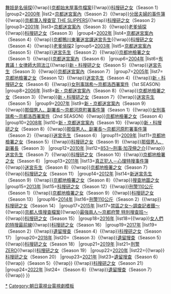 {{Navbox
|state=collapsed
|name=朝日電視台週四晚間八點推理連續劇
|titlestyle={{jptvclr|ex}}
|title=[[朝日電視台]]联播网（[[全日本新聞網|ANN]]）[[朝日電視台週四晚間八點推理連續劇|週四晚間八點推理連續劇]]
|groupstyle={{jptvclr|ex}}
|group1=[[1999年]]
|list1=[[新・京都迷宮案內|京都迷宮案內]]（Season 1）{{!wrap}}[[舞妓是名偵探]]{{!wrap}}[[京都始末屋事件檔案]]{{!wrap}}[[科搜研之女]]（Season 1）  
|group2=[[2000年]]
|list2=[[新・京都迷宮案內|京都迷宮案內]]（Season 2）{{!wrap}}[[分居夫婦的事件簿]]{{!wrap}}[[京都潛入搜查官 THE SLIPPERS]]{{!wrap}}[[科搜研之女]]（Season 2）
|group3=[[2001年]]
|list3=[[新・京都迷宮案內|京都迷宮案內]]（Season 3）{{!wrap}}[[老爹偵探]]{{!wrap}}[[科搜研之女]]（Season 3）
|group4=[[2002年]]
|list4=[[新・京都迷宮案內|京都迷宮案內]]（Season 4）{{!wrap}}[[草壁署迷宮課迷宮先生|京都鴨川東署迷宮課迷宮先生]]{{!wrap}}[[科搜研之女]]（Season 4）{{!wrap}}[[老爹偵探]]2
|group5=[[2003年]]
|list5=[[新・京都迷宮案內|京都迷宮案內]]（Season 5）{{!wrap}}[[草壁署迷宮課迷宮先生|迷宮先生]]（Season 2）{{!wrap}}[[京都地檢署之女]]（Season 1）{{!wrap}}[[新・京都迷宮案內|京都迷宮案內]]（Season 6）
|group6=[[2004年]]
|list6=[[有異議！女律師大岡法江]]{{!wrap}}[[科搜研之女|新・科搜研之女]]（Season 5）{{!wrap}}[[草壁署迷宮課迷宮先生|迷宮先生]]（Season 3）{{!wrap}}[[新・京都迷宮案內|京都迷宮案內]]（Season 7）
|group7=[[2005年]]
|list7=[[京都地檢署之女]]（Season 12）{{!wrap}}[[草壁署迷宮課迷宮先生|迷宮先生]]（Season 4）{{!wrap}}[[科搜研之女|新・科搜研之女]]（Season 6）{{!wrap}}[[女刑事瑞希～京都洛西署案件]]（1st SEASON）
|group8=[[2006年]]
|list8=[[新・京都迷宮案內]]（Season 8）{{!wrap}}[[京都地檢署之女]]（Season 3）{{!wrap}}[[科搜研之女|新・科搜研之女]]（Season 7）{{!wrap}}[[草壁署迷宮課迷宮先生|迷宮先生]]（Season 5）
|group9=[[2007年]]
|list9=[[新・京都迷宮案內]]（Season 9）{{!wrap}}[[那個男人、副署長～京都河原町署事件簿]]（Season 1）{{!wrap}}[[女刑事瑞希～京都洛西署案件]]（2nd SEASON）{{!wrap}}[[京都地檢署之女]]（Season 4）
|group10=[[2008年]]
|list10=[[新・京都迷宮案內]]（Season 10）{{!wrap}}[[科搜研之女|新・科搜研之女]]（Season 8）{{!wrap}}[[那個男人、副署長～京都河原町署事件簿]]（Season 2）{{!wrap}}[[草壁署迷宮課迷宮先生|迷宮先生]]（Season 6）
|group11=[[2009年]]
|list11=[[京都地檢署之女]]（Season 5）{{!wrap}}[[科搜研之女|科搜研之女]]（Season 9）{{!wrap}}[[那個男人、副署長～京都河原町署事件簿|那個男人、副署長]]（Season 3）
|group12=[[2010年]]
|list12=[[853～刑事·加茂伸之介]]{{!wrap}}[[草壁署迷宮課迷宮先生|迷宮先生]]（Season 7）{{!wrap}}[[科搜研之女|科搜研之女]]（Season 10）{{!wrap}}[[京都地檢署之女]]（Season 6）
|group13=[[2011年]]
|list13=[[真正犯人－心理特搜事件簿]]{{!wrap}}[[草壁署迷宮課迷宮先生|迷宮先生]]（Season 8）{{!wrap}}[[京都地檢署之女]]（Season 7）{{!wrap}}[[科搜研之女]]（Season 11）
|group14=[[2012年]]
|list14=[[草壁署迷宮課迷宮先生|新迷宮先生]]（Season 9）{{!wrap}}[[京都地檢署之女]]（Season 8）{{!wrap}}[[搜查地圖之女]]
|group15=[[2013年]]
|list15=[[科搜研之女]]（Season 12）{{!wrap}}[[刑警110公斤]]（Season 1）{{!wrap}}[[京都地檢署之女]]（Season 9）{{!wrap}}[[科搜研之女]]（Season 13）
|group16=[[2014年]]
|list16=[[刑警110公斤]]（Season 2）{{!wrap}}[[科搜研之女]]（Season 14）
|group17=[[2015年]]
|list17=[[禁區之女～調查記者鐵～]]{{!wrap}}[[京都人情搜查檔案]]{{!wrap}}[[最強兩人～京都府警 特別搜查班～]]{{!wrap}}[[科搜研之女]]（Season 15）
|group18=[[2016年]]
|list18={{tsl|jp|警視庁・捜査一課長|警視廳・搜查一課長}}{{!wrap}}[[女人們的特搜最前線]]{{!wrap}}[[科搜研之女]]（Season 16）
|group19=[[2017年]]
|list19={{tsl|jp|警視庁・捜査一課長|警視廳・搜查一課長}}（Season 2）{{!wrap}}[[遺留搜查]]（Season 4）{{!wrap}}[[科搜研之女]]（Season 17）
|group20=[[2018年]]
|list20={{tsl|jp|警視庁・捜査一課長|警視廳・搜查一課長}}（Season 3）{{!wrap}}[[遺留搜查]]（Season 5）{{!wrap}}[[科搜研之女]]（Season 18）
|group21=[[2019年]]
|list21=[[刑警ZERO]]{{!wrap}}[[科搜研之女]]（Season 19）
|group22=[[2020年]]
|list22={{tsl|jp|警視庁・捜査一課長|警視廳・搜查一課長2020}}{{!wrap}}[[科搜研之女]]（Season 20）
|group23=[[2021年]]
|list23=[[遺留搜查]]（Season 6）{{!wrap}}{{tsl|jp|警視庁・捜査一課長|警視廳・搜查一課長}}（Season 5）{{!wrap}}{{tsl|jp|IP〜サイバー捜査班|IP 網絡搜查班}} {{!wrap}}[[科搜研之女]]（Season 21）
|group24=[[2022年]]
|list24={{tsl|jp|警視庁・捜査一課長|警視廳・搜查一課長}}（Season 6）{{!wrap}}[[遺留搜查]]（Season 7）{{!wrap}}
}}<noinclude>
[[Category:朝日電視台週四晚間八點推理連續劇|*]]
[[Category:朝日電視台電視劇模板]]
</noinclude>